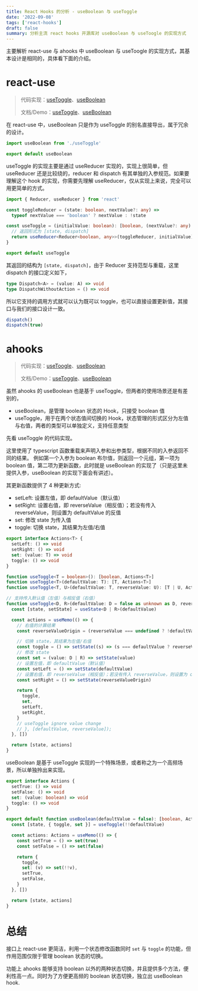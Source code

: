 ```yaml
---
title: React Hooks 的分析 - useBoolean 与 useToggle
date: '2022-09-08'
tags: ['react-hooks']
draft: false
summary: 分析主流 react hooks 开源库对 useBoolean 与 useToogle 的实现方式
---
```


主要解析 react-use 与 ahooks 中 useBoolean 与 useToogle 的实现方式，其基本设计是相同的，具体看下面的介绍。

# react-use

> 代码实现：[useToggle][1-1]、[useBoolean][1-2]
>
> 文档/Demo：[useToggle][1-3]、[useBoolean][1-4]

[1-1]: https://github.com/streamich/react-use/blob/master/src/useToggle.ts
[1-2]: https://github.com/streamich/react-use/blob/master/src/useBoolean.ts
[1-3]: https://streamich.github.io/react-use/?path=/story/state-usetoggle--docs
[1-4]: https://streamich.github.io/react-use/?path=/story/state-useboolean--docs

在 react-use 中，useBoolean 只是作为 useToggle 的别名直接导出，属于冗余的设计。

```typescript
import useBoolean from './useToggle'

export default useBoolean
```

useToggle 的实现主要是通过 useReducer 实现的，实现上很简单，但 useReducer 还是比较绕的，reducer 和 dispatch 有其单独的入参规范。如果要理解这个 hook 的实现，你需要先理解 useReducer，仅从实现上来说，完全可以用更简单的方式。

```typescript
import { Reducer, useReducer } from 'react'

const toggleReducer = (state: boolean, nextValue?: any) =>
  typeof nextValue === 'boolean' ? nextValue : !state

const useToggle = (initialValue: boolean): [boolean, (nextValue?: any) => void] => {
  // 返回形式为 [state, dispatch]
  return useReducer<Reducer<boolean, any>>(toggleReducer, initialValue)
}

export default useToggle
```

其返回的结构为 `[state, dispatch]`，由于 Reducer 支持范型与重载，这里 dispatch 的接口定义如下，

```typescript
type Dispatch<A> = (value: A) => void
type DispatchWithoutAction = () => void
```

所以它支持的调用方式就可以认为既可以 toggle，也可以直接设置更新值，其接口与我们的接口设计一致。

```typescript
dispatch()
dispatch(true)
```

# ahooks

> 代码实现：[useToogle][2-1]、[useBoolean][2-2]
>
> 文档/Demo：[useToggle][2-3]、[useBoolean][2-4]

[2-1]: https://github.com/alibaba/hooks/blob/master/packages/hooks/src/useToggle/index.ts
[2-2]: https://github.com/alibaba/hooks/blob/master/packages/hooks/src/useBoolean/index.ts
[2-3]: https://ahooks.js.org/zh-CN/hooks/use-toggle/
[2-4]: https://ahooks.js.org/zh-CN/hooks/use-boolean

虽然 ahooks 的 useBoolean 也是基于 useToggle，但两者的使用场景还是有差别的，

- useBoolean，是管理 boolean 状态的 Hook，只接受 boolean 值
- useToggle，用于在两个状态值间切换的 Hook，状态管理的形式区分为左值与右值，两者的类型可以单独定义，支持任意类型

先看 useToggle 的代码实现。

这里使用了 typescript 函数重载来声明入参和出参类型，根据不同的入参返回不同的结果。
例如第一个入参为 boolean 布尔值，则返回一个元组，第一项为 boolean 值，第二项为更新函数，此时就是 useBoolean 的实现了（只是这里未提供入参，useBoolean 的实现下面会有讲述）。

其更新函数提供了 4 种更新方式:

- setLeft: 设置左值，即 defaultValue（默认值）
- setRight: 设置右值，即 reverseValue（相反值）；若没有传入 reverseValue，则设置为 defaultValue 的反值
- set: 修改 state 为传入值
- toggle: 切换 state，其结果为左值/右值

```typescript
export interface Actions<T> {
  setLeft: () => void
  setRight: () => void
  set: (value: T) => void
  toggle: () => void
}

function useToggle<T = boolean>(): [boolean, Actions<T>]
function useToggle<T>(defaultValue: T): [T, Actions<T>]
function useToggle<T, U>(defaultValue: T, reverseValue: U): [T | U, Actions<T | U>]
```

```typescript
// 支持传入默认值（左值）与相反值（右值）
function useToggle<D, R>(defaultValue: D = false as unknown as D, reverseValue?: R) {
  const [state, setState] = useState<D | R>(defaultValue)

  const actions = useMemo(() => {
    // 右值的计算结果
    const reverseValueOrigin = (reverseValue === undefined ? !defaultValue : reverseValue) as D | R

    // 切换 state，其结果为左值/右值
    const toggle = () => setState((s) => (s === defaultValue ? reverseValueOrigin : defaultValue))
    // 修改 state
    const set = (value: D | R) => setState(value)
    // 设置左值，即 defaultValue（默认值）
    const setLeft = () => setState(defaultValue)
    // 设置右值，即 reverseValue（相反值）；若没有传入 reverseValue，则设置为 defaultValue 的反值
    const setRight = () => setState(reverseValueOrigin)

    return {
      toggle,
      set,
      setLeft,
      setRight,
    }
    // useToggle ignore value change
    // }, [defaultValue, reverseValue]);
  }, [])

  return [state, actions]
}
```

useBoolean 是基于 useToggle 实现的一个特殊场景，或者称之为一个高频场景，所以单独拎出来实现。

```typescript
export interface Actions {
  setTrue: () => void
  setFalse: () => void
  set: (value: boolean) => void
  toggle: () => void
}
```

```typescript
export default function useBoolean(defaultValue = false): [boolean, Actions] {
  const [state, { toggle, set }] = useToggle(!!defaultValue)

  const actions: Actions = useMemo(() => {
    const setTrue = () => set(true)
    const setFalse = () => set(false)

    return {
      toggle,
      set: (v) => set(!!v),
      setTrue,
      setFalse,
    }
  }, [])

  return [state, actions]
}
```

# 总结

接口上 react-use 更简洁，利用一个状态修改函数同时 `set` 与 `toggle` 的功能，但作用范围仅限于管理 boolean 状态的切换。

功能上 ahooks 能够支持 boolean 以外的两种状态切换，并且提供多个方法，便利性高一点。同时为了方便更高频的 boolean 状态切换，独立出 useBoolean hook.
